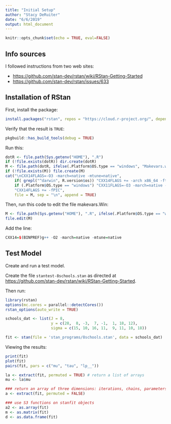 ```yaml
---
title: "Initial Setup"
author: "Stacy DeRuiter"
date: "6/6/2019"
output: html_document
---
```


```r
knitr::opts_chunk$set(echo = TRUE, eval=FALSE)
```

## Info sources

I followed instructions from two web sites:

- <https://github.com/stan-dev/rstan/wiki/RStan-Getting-Started>
- <https://github.com/stan-dev/rstan/issues/633>

## Installation of RStan

First, install the package:

```r
install.packages("rstan", repos = "https://cloud.r-project.org/", dependencies = TRUE)
```

Verify that the result is `TRUE`:

```r
pkgbuild::has_build_tools(debug = TRUE)
```

Run this:

```r
dotR <- file.path(Sys.getenv("HOME"), ".R")
if (!file.exists(dotR)) dir.create(dotR)
M <- file.path(dotR, ifelse(.Platform$OS.type == "windows", "Makevars.win", "Makevars"))
if (!file.exists(M)) file.create(M)
cat("\nCXX14FLAGS=-O3 -march=native -mtune=native",
    if( grepl("^darwin", R.version$os)) "CXX14FLAGS += -arch x86_64 -ftemplate-depth-256" else 
    if (.Platform$OS.type == "windows") "CXX11FLAGS=-O3 -march=native -mtune=native" else
    "CXX14FLAGS += -fPIC",
    file = M, sep = "\n", append = TRUE)
```

Then, run this code to edit the file makevars.Win:

```r
M <- file.path(Sys.getenv("HOME"), ".R", ifelse(.Platform$OS.type == "windows", "Makevars.win", "Makevars"))
file.edit(M)
```

Add the line:

```r
CXX14=$(BINPREF)g++ -O2 -march=native -mtune=native
```

## Test Model

Create and run a test model.

Create the file `stantest-8schools.stan` as directed at <https://github.com/stan-dev/rstan/wiki/RStan-Getting-Started>.

Then run: 

```r
library(rstan)
options(mc.cores = parallel::detectCores())
rstan_options(auto_write = TRUE)

schools_dat <- list(J = 8, 
                    y = c(28,  8, -3,  7, -1,  1, 18, 12),
                    sigma = c(15, 10, 16, 11,  9, 11, 10, 18))

fit <- stan(file = 'stan_programs/8schools.stan', data = schools_dat)
```

Viewing the results:

```r
print(fit)
plot(fit)
pairs(fit, pars = c("mu", "tau", "lp__"))

la <- extract(fit, permuted = TRUE) # return a list of arrays 
mu <- la$mu 

### return an array of three dimensions: iterations, chains, parameters 
a <- extract(fit, permuted = FALSE) 

### use S3 functions on stanfit objects
a2 <- as.array(fit)
m <- as.matrix(fit)
d <- as.data.frame(fit)
```

